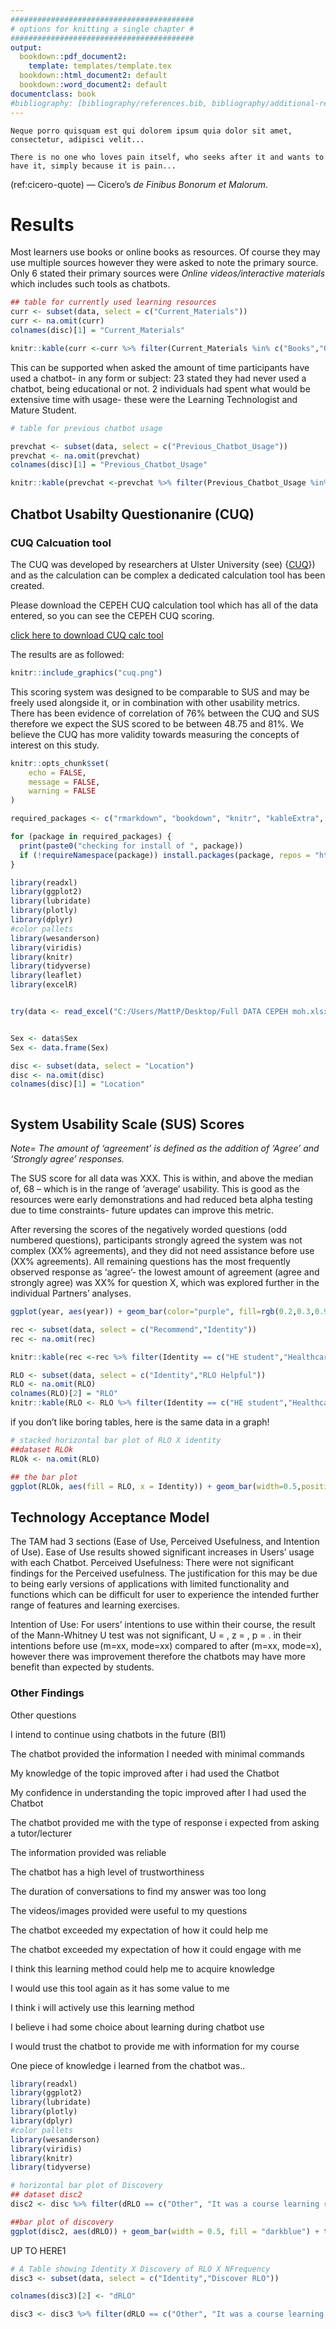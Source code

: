 ```yaml
---
#########################################
# options for knitting a single chapter #
#########################################
output:
  bookdown::pdf_document2:
    template: templates/template.tex
  bookdown::html_document2: default
  bookdown::word_document2: default
documentclass: book
#bibliography: [bibliography/references.bib, bibliography/additional-references.bib]
---
```


```block
Neque porro quisquam est qui dolorem ipsum quia dolor sit amet, consectetur, adipisci velit...

There is no one who loves pain itself, who seeks after it and wants to have it, simply because it is pain...
```

(ref:cicero-quote) --- Cicero's *de Finibus Bonorum et Malorum*.

```{=html}
<!-- 
Notes for adding an opening quote in PDF output:
i) add the reference for the quote with the chunk option quote_author="my author name",
ii) include=knitr::opts_knit$get('rmarkdown.pandoc.to') == 'latex' means that these quotes are only included when output is latex (in HTML output, it would appear by the end of the previous page)
iii) You can't use markdown syntax inside chunk options, so if you want to e.g. italicise a book name in the quote reference use a 'text reference': Create a named piece of text with '(ref:label-name) My text', then link to this in the chunk option with quote_author='(ref:label-name)'
-->
```


# Results {#rmd-basics}

\minitoc <!-- this will include a mini table of contents-->

<!-- LaTeX normally does not indent the first line after a heading - however, it does so after the mini table of contents. You can manually tell it not to with \noindent -->

\noindent 



Most learners use books or online books as resources. Of course they may use multiple sources however they were asked to note the primary source. Only 6 stated their primary sources were *Online videos/interactive materials* which includes such tools as chatbots.

```r

## table for currently used learning resources
curr <- subset(data, select = c("Current_Materials"))
curr <- na.omit(curr)
colnames(disc)[1] = "Current_Materials"

knitr::kable(curr <-curr %>% filter(Current_Materials %in% c("Books","Online videos/interactive material", "Online journals/books","1 to 1 workshops or lectures",format('html'))) %>% group_by(Current_Materials) %>% count(Current_Materials),"pipe")

```


This can be supported when asked the amount of time participants have used a chatbot- in any form or subject: 23 stated they had never used a chatbot, being educational or not. 2 individuals had spent what would be extensive time with usage- these were the Learning Technologist and Mature Student. 

```r

# table for previous chatbot usage

prevchat <- subset(data, select = c("Previous_Chatbot_Usage"))
prevchat <- na.omit(prevchat)
colnames(disc)[1] = "Previous_Chatbot_Usage"

knitr::kable(prevchat <-prevchat %>% filter(Previous_Chatbot_Usage %in% c("Never","1-4 hours", "5-9 hours","20+ hours","10-19 hours",format('html'))) %>% group_by(Previous_Chatbot_Usage) %>% count(Previous_Chatbot_Usage),"pipe", decreasing = TRUE)


```


## Chatbot Usabilty Questionanire (CUQ)

### CUQ Calcuation tool

The CUQ was developed by researchers at Ulster University (see)
[](){<a href="https://www.ulster.ac.uk/research/topic/computer-science/artificial-intelligence/projects/cuq" target="_blank">CUQ</a>}) and as the calculation can be complex a dedicated calculation tool has been created. 

Please download the CEPEH CUQ calculation tool which has all of the data entered, so you can see the CEPEH CUQ scoring. 

[click here to download CUQ calc tool](CUQ-Calculation-Tool.xlsx)


The results are as followed:

```r

knitr::include_graphics("cuq.png")

```

This scoring system was designed to be comparable to SUS and may be freely used alongside it, or in combination with other usability metrics. There has been evidence of correlation of 76% between the CUQ and SUS therefore we expect the SUS scored to be between 48.75 and 81%.  We believe the CUQ has more validity towards measuring the concepts of interest on this study. 



```r
knitr::opts_chunk$set(
	echo = FALSE,
	message = FALSE,
	warning = FALSE
)

required_packages <- c("rmarkdown", "bookdown", "knitr", "kableExtra", "tidyverse", "here", "readxl", "ggplot2", "lubridate", "plotly", "dplyr", "wesanderson", "viridis","leaflet")

for (package in required_packages) {
  print(paste0("checking for install of ", package))
  if (!requireNamespace(package)) install.packages(package, repos = "http://cran.rstudio.com")
}

library(readxl)
library(ggplot2)
library(lubridate)
library(plotly)
library(dplyr)
#color pallets
library(wesanderson)
library(viridis)
library(knitr)
library(tidyverse)
library(leaflet)
library(excelR)


try(data <- read_excel("C:/Users/MattP/Desktop/Full DATA CEPEH moh.xlsx"))


Sex <- data$Sex
Sex <- data.frame(Sex)

disc <- subset(data, select = "Location")
disc <- na.omit(disc)
colnames(disc)[1] = "Location"



```



##	System Usability Scale (SUS) Scores	

*Note= The amount of ‘agreement’ is defined as the addition of ‘Agree’ and ‘Strongly agree’ responses.*

The SUS score for all data was XXX. This is within, and above the median of, 68 – which is in the range of ‘average’ usability. This is good as the resources were early demonstrations and had reduced beta alpha testing due to time constraints- future updates can improve this metric.

After reversing the scores of the negatively worded questions (odd numbered questions), participants strongly agreed the system was not complex (XX% agreements), and they did not need assistance before use (XX% agreements). All remaining questions has the most frequently observed response as ‘agree’- the lowest amount of agreement (agree and strongly agree) was XX% for question X, which was explored further in the individual Partners’ analyses. 



```r

ggplot(year, aes(year)) + geom_bar(color="purple", fill=rgb(0.2,0.3,0.9,0.7) ) + scale_x_continuous(breaks = seq(2006, 2022,1)) + theme(plot.title = element_text(face="bold.italic"))
```




```r

rec <- subset(data, select = c("Recommend","Identity"))
rec <- na.omit(rec)

knitr::kable(rec <-rec %>% filter(Identity == c("HE student","Healthcare professional", "Other", "Student","Tutor/Teacher/Lecturer","Patient/Service-user/Carer",format('html'))) %>% group_by(Identity, Recommend) %>% count(Recommend), "pipe")


```


```r

RLO <- subset(data, select = c("Identity","RLO Helpful"))
RLO <- na.omit(RLO)
colnames(RLO)[2] = "RLO" 
knitr::kable(RLO <- RLO %>% filter(Identity == c("HE student","Healthcare professional", "Other", format('html'), "Student","Tutor/Teacher/Lecturer", "Patient/Service-user/Carer")) %>% group_by(Identity, RLO) %>% count(RLO), "pipe")

```

if you don't like boring tables, here is the same data in a graph!

```r
# stacked horizontal bar plot of RLO X identity 
##dataset RLOk 
RLOk <- na.omit(RLO) 

## the bar plot
ggplot(RLOk, aes(fill = RLO, x = Identity)) + geom_bar(width=0.5,position = "fill") + coord_flip() + ggtitle("How helpful has this learning object been?") + theme(plot.title = element_text(face="bold.italic")) + ylab("Scale of how helpful (0-1) ") + xlab("") + scale_fill_viridis(discrete = TRUE,option = "D") 

```





## Technology Acceptance Model

The TAM had 3 sections (Ease of Use, Perceived Usefulness, and Intention of Use). Ease of Use results showed significant increases in Users’ usage with each Chatbot. Perceived Usefulness: There were not significant findings for the Perceived usefulness. The justification for this may be due to being early versions of applications with limited functionality and functions which can be difficult for user to experience the intended further range of features and learning exercises. 

Intention of Use: For users’ intentions to use within their course, the result of the Mann-Whitney U test was not significant, U = , z = , p = . in their intentions before use (m=xx, mode=xx) compared to after (m=xx, mode=x), however there was improvement therefore the chatbots may have more benefit than expected by students. 




### Other Findings

Other questions

I intend to continue using chatbots in the future (BI1)	

The chatbot provided the information I needed with minimal commands	

My knowledge of the topic improved after i had used the Chatbot	

My confidence in understanding the topic improved after I had used the Chatbot	

The chatbot provided me with the type of response i expected from asking a tutor/lecturer	 

The information provided was reliable 

The chatbot has a high level of trustworthiness	

The duration of conversations to find my answer was too long	

The videos/images provided were useful to my questions

The chatbot exceeded my expectation of how it could help me	

The chatbot exceeded my expectation of how it could engage with me

I think this learning method could help me to acquire knowledge	

I would use this tool again as it has some value to me	

I think i will actively use this learning method	

I believe i had some choice about learning during chatbot use	

I would trust the chatbot to provide me with information for my course

One piece of knowledge i learned from the chatbot was..



```r

library(readxl)
library(ggplot2)
library(lubridate)
library(plotly)
library(dplyr)
#color pallets
library(wesanderson)
library(viridis)
library(knitr)
library(tidyverse)


```

```r

# horizontal bar plot of Discovery
## dataset disc2
disc2 <- disc %>% filter(dRLO == c("Other", "It was a course learning resource", "General internet search", "Recommended by a colleague/peer","Through HELM-Open")) 

##bar plot of discovery
ggplot(disc2, aes(dRLO)) + geom_bar(width = 0.5, fill = "darkblue") + theme_minimal() + ggtitle("How did you find out about the RLO you used?") + theme(plot.title = element_text(hjust = -1.5, face = "bold.italic")) + coord_flip() + ylab("Number of respondents") + xlab(" ")
```


UP TO HERE1


```r

# A Table showing Identity X Discovery of RLO X NFrequency
disc3 <- subset(data, select = c("Identity","Discover RLO"))

colnames(disc3)[2] <- "dRLO"

disc3 <- disc3 %>% filter(dRLO == c("Other", "It was a course learning resource", "General internet search", "Recommended by a colleague/peer","Through HELM-Open"))

```

